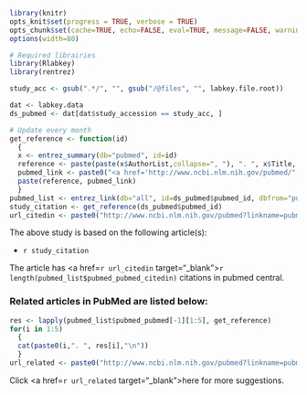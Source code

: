 ```r
library(knitr)
opts_knit$set(progress = TRUE, verbose = TRUE)
opts_chunk$set(cache=TRUE, echo=FALSE, eval=TRUE, message=FALSE, warning=FALSE, error=TRUE, dev="png", fig.width=6, fig.height=4, dpi=100, autodep=FALSE)
options(width=80)
```

```r
# Required librairies
library(Rlabkey)
library(rentrez)
```

```r
study_acc <- gsub(".*/", "", gsub("/@files", "", labkey.file.root))

dat <- labkey.data
ds_pubmed <- dat[dat$study_accession == study_acc, ]
```

```r
# Update every month
get_reference <- function(id)
  {
  x <- entrez_summary(db="pubmed", id=id)
  reference <- paste(paste(x$AuthorList,collapse=", "), ". ", x$Title, " *", x$Source, "* ", x$Volume, "(", x$Issue, "), ", x$PubDate, ".", sep="")
  pubmed_link <- paste0("<a href='http://www.ncbi.nlm.nih.gov/pubmed/", id,"' target='_blank'>", "PMID:", id,"</a>")
  paste(reference, pubmed_link)
  }
pubmed_list <- entrez_link(db="all", id=ds_pubmed$pubmed_id, dbfrom="pubmed")
study_citation <- get_reference(ds_pubmed$pubmed_id)
url_citedin <- paste0("http://www.ncbi.nlm.nih.gov/pubmed?linkname=pubmed_pubmed_citedin&from_uid=", ds_pubmed$pubmed_id)
```
The above study is based on the following article(s): 



* `r study_citation`

The article has <a href=`r url_citedin` target="_blank">`r length(pubmed_list$pubmed_pubmed_citedin)` citations</a> in pubmed central. 

### Related articles in PubMed are listed below:

```r
res <- lapply(pubmed_list$pubmed_pubmed[-1][1:5], get_reference)
for(i in 1:5)
  {
  cat(paste0(i,". ", res[i],"\n"))
  }
url_related <- paste0("http://www.ncbi.nlm.nih.gov/pubmed?linkname=pubmed_pubmed&from_uid=", ds_pubmed$pubmed_id)
```
Click <a href=`r url_related` target="_blank">here</a> for more suggestions.
